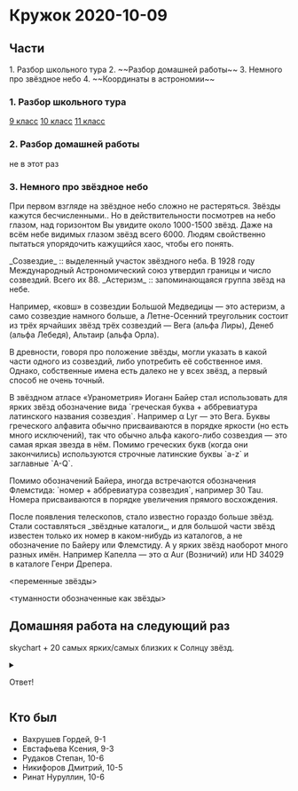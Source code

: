 = Кружок 2020-10-09 =

== Части ==
1. Разбор школьного тура
2. ~~Разбор домашней работы~~
3. Немного про звёздное небо
4. ~~Координаты в астрономии~~

=== 1. Разбор школьного тура === 

[[local:../resources/2020-10-09/8-9 классы - решения.pdf|9 класс]]
[[local:../resources/2020-10-09/10 класс - решения.pdf|10 класс]]
[[local:../resources/2020-10-09/11 класс - решения.pdf|11 класс]]

=== 2. Разбор домашней работы === 

не в этот раз

=== 3. Немного про звёздное небо ===

При первом взгляде на звёздное небо сложно не растеряться. Звёзды кажутся
бесчисленными.. Но в действительности посмотрев на небо глазом, 
над горизонтом Вы увидите около 1000-1500 звёзд. Даже на всём небе
видимых глазом звёзд всего 6000. 
Людям свойственно пытаться упорядочить кажущийся хаос, чтобы его понять.

_Созвездие_ :: выделенный участок звёздного неба. В 1928 году Международный Астрономический союз утвердил границы и число созвездий. Всего их 88.
_Астеризм_ :: запоминающаяся группа звёзд на небе.

Например, «ковш» в созвездии Большой Медведицы — это астеризм, а само
созвездие намного больше, а Летне-Осенний треугольник состоит из трёх
ярчайших звёзд трёх созвездий — Вега (альфа Лиры), Денеб (альфа Лебедя),
Альтаир (альфа Орла).

В древности, говоря про положение звёзды, могли указать в какой части
одного из созвездий, либо употребить её собственное имя. Однако, собственные
имена есть далеко не у всех звёзд, а первый способ не очень точный.

В звёздном атласе «Уранометрия» Иоганн Байер стал использовать для ярких 
звёзд обозначение вида `греческая буква + аббревиатура латинского названия созвездия`.
Например α Lyr — это Вега. Буквы греческого алфавита обычно присваиваются
в порядке яркости (но есть много исключений), так что обычно альфа какого-либо
созвездия — это самая яркая звезда в нём. Помимо греческих букв (когда они закончились)
используются строчные латинские буквы `a-z` и заглавные `A-Q`.

Помимо обозначений Байера, иногда встречаются обозначения Флемстида: 
`номер + аббревиатура созвездия`, например 30 Tau. Номера присваиваются
в порядке увеличения прямого восхождения.

После появления телескопов, стало известно гораздо больше звёзд.
Стали составляться _звёздные каталоги_, и для большой части звёзд известен
только их номер в каком-нибудь из каталогов, а не обозначение по Байеру или Флемстиду.
А у ярких звёзд наоборот много разных имён. Например Капелла — это α Aur (Возничий)
или HD 34029 в каталоге Генри Дрепера.

<переменные звёзды>

<туманности обозначенные как звёзды>
== Домашняя работа на следующий раз ==

skychart + 20 самых ярких/самых близких к Солнцу звёзд.

<details>
<summary>Ответ!</summary>
Объект у всех один и тот же — это шаровое скопление M13 в созвездии Геркулеса.
Сначала нужно найти Летне-Осенний треугольник. Левее его находится
созвездие Геркулеса, рядом с ним Северная Корона, а выше «голова» Дракона.


Ближайшие звёзды:
| Название           | $m_V$ | $r$[пк] |
|--------------------|-------|---------|
| Солнце             | -26.8 | 1 а.е.  |
| α Cen C (Проксима) | 11.0  | 1.3     |
| α Cen A            | -0.0  | 1.33    |
| α Cen B            | 1.3   | 1.33    |
| звезда Барнарда    | 9.5   | 1.83    |
| Wolf 359           | 13.5  | 2.39    |
| BD+36°2147         | 7.5   | 2.54    |
| α CMa (Сириус) A   | -1.5  | 2.66    |
| α CMa (Сириус) B   | 8.4   | 2.66    |
| Luyten 726-8 A     | 12.5  | 2.66    |
| Luyten 726-8 B     | 13.0  | 2.66    |
| Ross 154           | 10.4  | 2.92    |
| Ross 248           | 12.2  | 3.13    |
| ε Eri              | 3.7   | 3.26    |
| Ross 128           | 11.1  | 3.31    |
| Luyten 789-6 A     | 12.8  | 3.40    |
| Luyten 789-6 B     | 13.3  | 3.40    |
| BD+43°44 A         | 8.1   | 3.44    |
| BD+43°44 B         | 11.0  | 3.44    |
| ε Ind              | 4.7   | 3.45    |

Самые яркие звёзды:
| Название        | обозначение по Байеру | $m_V$ | $r$[пк] |
|-----------------|-----------------------|-------|---------|
| Сириус          | α CMa                 | -1.5  | 2.7     |
| Канопус         | α Car                 | -0.7  | 60      |
| Ригиль Центавра | α Cen                 | -0.3  | 1.3     |
| Арктур          | α Boo                 | -0.0  | 11      |
| Вега            | α Lyr                 | 0.0   | 8       |
| Капелла         | α Aur                 | 0.1   | 14      |
| Ригель          | β Ori                 | 0.1   | 90      |
| Процион         | α CMi                 | 0.4   | 3.5     |
| Ахернар         | α Eri                 | 0.5   | 40      |
| Бетельгейзе     | α Ori                 | 0.5   | 200     |
| Хадар           | β Cen                 | 0.6   | 60      |
| Альтаир         | α Aql                 | 0.8   | 5.1     |
| Акрукс          | α Cru                 | 0.8   | 120     |
| Альдебаран      | α Tau                 | 0.9   | 20      |
| Спика           | α Vir                 | 1.0   | 50      |
| Антарес         | α Sco                 | 1.0   | 50      |
| Поллукс         | β Gem                 | 1.2   | 11      |
| Фомальгаут      | α PsA                 | 1.2   | 7.0     |
| Денеб           | α Cyg                 | 1.3   | 500     |
| Мимоза          | β Cru                 | 1.3   | 150     |

</details>

== Кто был == 
* Вахрушев Гордей, 9-1
* Евстафьева Ксения, 9-3
* Рудаков Степан, 10-6
* Никифоров Дмитрий, 10-5
* Ринат Нуруллин, 10-6
